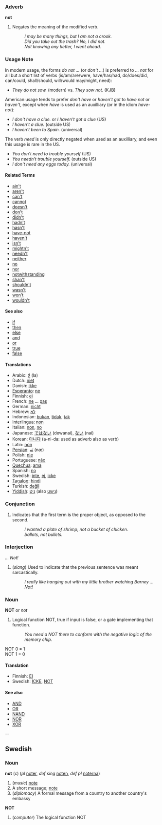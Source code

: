=== Adverb ===
'''not'''

# Negates the meaning of the modified verb.
#: ''I may be many things, but I am not a crook.''
#: ''Did you take out the trash?  No, I did not.''
#: ''Not knowing any better, I went ahead.''

===Usage Note===

In modern usage, the forms ''do not ...'' (or ''don't ...'') is preferred to '' ... not'' for all but a short list of verbs (is/am/are/were, have/has/had, do/does/did, can/could, shall/should, will/would may/might, need): <!-- Did I miss any? --dmh -->

* ''They do not sow.'' (modern) vs. ''They sow not.'' (KJB)

American usage tends to prefer ''don't have'' or ''haven't got'' to ''have not'' or ''haven't'', except when ''have'' is used as an auxilliary (or in the idiom ''have-not''): <!-- Non-US please check -->

* ''I don't have a clue.'' or ''I haven't got a clue'' (US) 
* ''I haven't a clue.'' (outside US)
* ''I haven't been to Spain.'' (universal)

The verb ''need'' is only directly negated when used as an auxilliary, and even this usage is rare in the US.<!-- Non-US please check -->

* ''You don't need to trouble yourself'' (US)
* ''You needn't trouble yourself.'' (outside US)
* ''I don't need any eggs today.'' (universal)

====Related Terms====
*[[ain't]]
*[[aren't]]
*[[can't]]
*[[cannot]]
*[[doesn't]]
*[[don't]]
*[[didn't]]
*[[hadn't]]
*[[hasn't]]
*[[have-not]]
*[[haven't]]
*[[isn't]]
*[[mightn't]]
*[[needn't]]
*[[neither]]
*[[no]]
*[[nor]]
*[[notwithstanding]]
*[[shan't]]
*[[shouldn't]]
*[[wasn't]]
*[[won't]]
*[[wouldn't]]

====See also====
*[[if]]
*[[then]]
*[[else]]
*[[and]]
*[[or]]
*[[true]]
*[[false]]

==== Translations ====
*Arabic: [[لا]] (la)
*Dutch: [[niet]]
*Danish: [[ikke]]
*[[Esperanto]]: [[ne]]
*Finnish: [[ei]]
*French: [[ne]] ... [[pas]]
*German: [[nicht]]
*Hebrew: [[לא]]
*Indonesian: [[bukan]], [[tidak]], [[tak]]
*Interlingua: [[non]]
*Italian: [[non]], [[no]]
*Japanese: [[ではない]] (dewanai), [[ない]] (nai)
*Korean: [[아니다]] (a-ni-da: used as adverb also as verb)
*Latin: [[non]]
*[[Persian]]: [[نَه]] (næ)
*Polish: [[nie]]
*Portuguese: [[não]]
*[[Quechua]]: [[ama]]
*Spanish: [[no]]
*Swedish: [[inte]], [[ej]], [[icke]]
*[[Tagalog]]: [[hindi]]
*Turkish: [[değil]]
*[[Yiddish]]: [[ניט]] (also [[נישט]])

===Conjunction===

# Indicates that the first term is the proper object, as opposed to the second.
#: ''I wanted a plate of shrimp, not a bucket of chicken.''
#: ''ballots, not bullets.''

===Interjection===
''... Not!''

# (''slang'') Used to indicate that the previous sentence was meant sarcastically.
#: ''I really like hanging out with my little brother watching Barney ... Not!''


===Noun===
'''NOT''' or ''not''
#Logical function NOT, true if input is false, or a gate implementing that function.
#: ''You need a NOT there to conform with the negative logic of the memory chip.''

NOT 0 = 1<br>
NOT 1 = 0<br>

====Translation====

*Finnish: [[EI]]
*Swedish: [[ICKE]], [[NOT]]

====See also====
*[[AND]]
*[[OR]]
*[[NAND]]
*[[NOR]]
*[[XOR]]

--
==Swedish==
===Noun===
'''not''' (''c'') (''pl'' [[noter]], ''def sing'' [[noten]], ''def pl'' [[noterna]])

#(''music'') [[note]]
#A short message; [[note]]
#(''diplomacy'') A formal message from a country to another country's embassy

'''NOT'''
#(''computer'') The logical function NOT